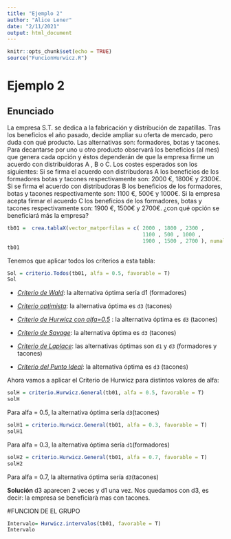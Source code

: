 ```yaml
---
title: "Ejemplo 2"
author: "Alice Lener"
date: "2/11/2021"
output: html_document
---
```


```r
knitr::opts_chunk$set(echo = TRUE)
source("FuncionHurwicz.R")
```

# Ejemplo 2

## Enunciado



La empresa S.T. se dedica a la fabricación y distribución de zapatillas. Tras los
beneficios el año pasado, decide ampliar su oferta de mercado, pero duda con qué producto. 
Las alternativas son: formadores, botas y tacones. 
Para decantarse por uno u otro producto observará los  beneficios (al mes) que genera cada
opción y éstos dependerán de que la empresa firme un acuerdo con  distribuidoras A , B o C. 
Los costes esperados son los siguientes:
Si se firma el acuerdo con distribudoras A los beneficios de los formadores
 botas y tacones respectivamente son: 2000 €, 1800€ y 2300€.
Si  se firma el acuerdo con distribudoras B los beneficios de los formadores, botas y tacones
respectivamente son: 1100 €, 500€ y 1000€.
Si la empresa acepta firmar el acuerdo C los beneficios de los formadores, botas y tacones
respectivamente son: 1900 €, 1500€ y 2700€.
¿con qué opción se beneficiará más la empresa?



```r
tb01 =  crea.tablaX(vector_matporfilas = c( 2000 , 1800 , 2300 ,
                                            1100 , 500 , 1000 ,
                                            1900 , 1500 , 2700 ), numalternativas = 3, numestados = 3)
tb01
```




Tenemos que aplicar todos los criterios a esta tabla:

```r
Sol = criterio.Todos(tb01, alfa = 0.5, favorable = T)
Sol
```
-   [*Criterio de Wald*]{.ul}: la alternativa óptima sería d1 (formadores)

-   [*Criterio optimista*]{.ul}: la alternativa óptima es `d3`
    (tacones)

-   [*Criterio de Hurwicz con alfa=0.5*]{.ul} : la alternativa óptima es
    `d3` (tacones)

-   [*Criterio de Savage*]{.ul}: la alternativa óptima es `d3` (tacones)

-   [*Criterio de Laplace*]{.ul}: las alternativas óptimas son `d1` y
    `d3` (formadores y tacones)

-   [*Criterio del Punto Ideal*]{.ul}: la alternativa óptima es `d3`
    (tacones)






Ahora vamos a aplicar el Criterio de Hurwicz para distintos valores de alfa:

```r
solH = criterio.Hurwicz.General(tb01, alfa = 0.5, favorable = T)
solH
```

Para alfa = 0.5, la alternativa óptima sería `d3`(tacones)

```r
solH1 = criterio.Hurwicz.General(tb01, alfa = 0.3, favorable = T)
solH1
```

Para alfa = 0.3, la alternativa óptima sería `d1`(formadores)

```r
solH2 = criterio.Hurwicz.General(tb01, alfa = 0.7, favorable = T)
solH2
```

Para alfa = 0.7, la alternativa óptima sería `d3`(tacones)

**Solución** 
 d3 aparecen 2 veces y d1 una vez. Nos quedamos con d3, es decir: la empresa se
 beneficiarà mas con tacones.



#FUNCION DE EL GRUPO

```r
Intervalo= Hurwicz.intervalos(tb01, favorable = T)
Intervalo
```
